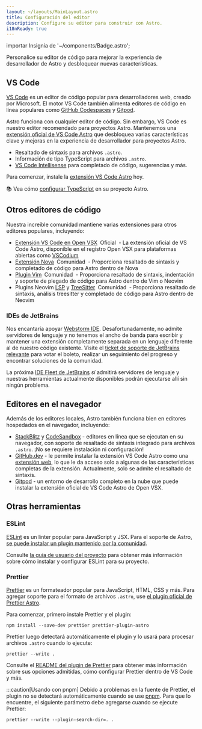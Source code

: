 ```yaml
---
layout: ~/layouts/MainLayout.astro
title: Configuración del editor
description: Configure su editor para construir con Astro.
i18nReady: true
---
```

importar Insignia de '~/components/Badge.astro';

Personalice su editor de código para mejorar la experiencia de desarrollador de Astro y desbloquear nuevas características.

## VS Code

[VS Code](https://code.visualstudio.com/) es un editor de código popular para desarrolladores web, creado por Microsoft. El motor VS Code también alimenta editores de código en línea populares como [GitHub Codespaces](https://github.com/features/codespaces) y [Gitpod](https://gitpod.io/).

Astro funciona con cualquier editor de código. Sin embargo, VS Code es nuestro editor recomendado para proyectos Astro. Mantenemos una [extensión oficial de VS Code Astro](https://marketplace.visualstudio.com/items?itemName=astro-build.astro-vscode) que desbloquea varias características clave y mejoras en la experiencia de desarrollador para proyectos Astro.

- Resaltado de sintaxis para archivos `.astro`.
- Información de tipo TypeScript para archivos `.astro`.
- [VS Code Intellisense](https://code.visualstudio.com/docs/editor/intellisense) para completado de código, sugerencias y más.

Para comenzar, instale la [extensión VS Code Astro](https://marketplace.visualstudio.com/items?itemName=astro-build.astro-vscode) hoy.

📚 Vea cómo [configurar TypeScript](/en/guides/typescript/) en su proyecto Astro.

## Otros editores de código

Nuestra increíble comunidad mantiene varias extensiones para otros editores populares, incluyendo:

- [Extensión VS Code en Open VSX](https://open-vsx.org/extension/astro-build/astro-vscode) <span style="margin: 0.25em;"><Badge variant="accent">Oficial</Badge></span> - La extensión oficial de VS Code Astro, disponible en el registro Open VSX para plataformas abiertas como [VSCodium](https://vscodium.com/)
- [Extensión Nova](https://extensions.panic.com/extensions/sciencefidelity/sciencefidelity.astro/) <span style="margin: 0.25em;"><Badge variant="neutral">Comunidad</Badge></span> - Proporciona resaltado de sintaxis y completado de código para Astro dentro de Nova
- [Plugin Vim](https://github.com/wuelnerdotexe/vim-astro) <span style="margin: 0.25em;"><Badge variant="neutral">Comunidad</Badge></span> - Proporciona resaltado de sintaxis, indentación y soporte de plegado de código para Astro dentro de Vim o Neovim
- Plugins Neovim [LSP](https://github.com/neovim/nvim-lspconfig/blob/master/doc/server_configurations.md#astro) y [TreeSitter](https://github.com/virchau13/tree-sitter-astro) <span style="margin: 0.25em;"><Badge variant="neutral">Comunidad</Badge></span> - Proporciona resaltado de sintaxis, análisis treesitter y completado de código para Astro dentro de Neovim

### IDEs de JetBrains

Nos encantaría apoyar [Webstorm IDE](https://www.jetbrains.com/webstorm/). Desafortunadamente, no admite servidores de lenguaje y no tenemos el ancho de banda para escribir y mantener una extensión completamente separada en un lenguaje diferente al de nuestro código existente. Visite el [ticket de soporte de JetBrains relevante](https://youtrack.jetbrains.com/issue/WEB-52015/Astro-Language-Support) para votar el boleto, realizar un seguimiento del progreso y encontrar soluciones de la comunidad.

La próxima [IDE Fleet de JetBrains](https://www.jetbrains.com/fleet/) _sí_ admitirá servidores de lenguaje y nuestras herramientas actualmente disponibles podrán ejecutarse allí sin ningún problema.

## Editores en el navegador

Además de los editores locales, Astro también funciona bien en editores hospedados en el navegador, incluyendo:

- [StackBlitz](https://stackblitz.com/) y [CodeSandbox](https://codesandbox.io/) - editores en línea que se ejecutan en su navegador, con soporte de resaltado de sintaxis integrado para archivos `.astro`. ¡No se requiere instalación ni configuración!
- [GitHub.dev](https://github.dev/) - le permite instalar la extensión VS Code Astro como una [extensión web](https://code.visualstudio.com/api/extension-guides/web-extensions), lo que le da acceso solo a algunas de las características completas de la extensión. Actualmente, solo se admite el resaltado de sintaxis.
- [Gitpod](https://gitpod.io/) - un entorno de desarrollo completo en la nube que puede instalar la extensión oficial de VS Code Astro de Open VSX.

## Otras herramientas

### ESLint

[ESLint](https://eslint.org/) es un linter popular para JavaScript y JSX. Para el soporte de Astro, [se puede instalar un plugin mantenido por la comunidad](https://github.com/ota-meshi/eslint-plugin-astro).

Consulte [la guía de usuario del proyecto](https://ota-meshi.github.io/eslint-plugin-astro/user-guide/) para obtener más información sobre cómo instalar y configurar ESLint para su proyecto.

### Prettier

[Prettier](https://prettier.io/) es un formateador popular para JavaScript, HTML, CSS y más. Para agregar soporte para el formato de archivos `.astro`, use [el plugin oficial de Prettier Astro](https://github.com/withastro/prettier-plugin-astro).

Para comenzar, primero instale Prettier y el plugin:


```shell
npm install --save-dev prettier prettier-plugin-astro
```


Prettier luego detectará automáticamente el plugin y lo usará para procesar archivos `.astro` cuando lo ejecute:


```shell
prettier --write .
```


Consulte el [README del plugin de Prettier](https://github.com/withastro/prettier-plugin-astro/blob/main/README.md) para obtener más información sobre sus opciones admitidas, cómo configurar Prettier dentro de VS Code y más.

:::caution[Usando con pnpm]
Debido a problemas en la fuente de Prettier, el plugin no se detectará automáticamente cuando se use [pnpm](https://pnpm.io/). Para que lo encuentre, el siguiente parámetro debe agregarse cuando se ejecute Prettier:


```shell
prettier --write --plugin-search-dir=. .
```

